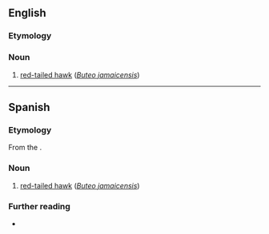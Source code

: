 ==English==

===Etymology===
{{bor|en|es|guaraguao}}

===Noun===
{{en-noun}}

# [[w:red-tailed hawk|red-tailed hawk]] (''[[Buteo jamaicensis]]'')

----

==Spanish==

===Etymology===
From the {{der|es|tnq|warawao}}.

===Noun===
{{es-noun|m}}

# {{lb|es|Dominican Republic|Puerto Rico}} [[w:red-tailed hawk|red-tailed hawk]] (''[[Buteo jamaicensis]]'')

===Further reading===
* {{R:es:DRAE}}

{{C|es|Birds}}